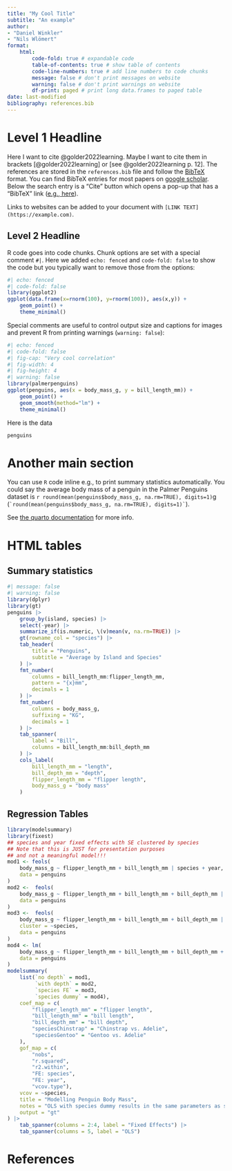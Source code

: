 ```yaml
---
title: "My Cool Title"
subtitle: "An example"
author:
- "Daniel Winkler"
- "Nils Wlömert"
format: 
    html:
        code-fold: true # expandable code
        table-of-contents: true # show table of contents
        code-line-numbers: true # add line numbers to code chunks
        message: false # don't print messages on website
        warning: false # don't print warnings on website
        df-print: paged # print long data.frames to paged table
date: last-modified
bibliography: references.bib
---
```


# Level 1 Headline

Here I want to cite @golder2022learning. Maybe I want to cite them in brackets [@golder2022learning] or [see @golder2022learning p. 12]. The references are stored in the `references.bib` file and follow the [BibTeX](https://de.wikipedia.org/wiki/BibTeX) format. You can find BibTeX entries for most papers on [google scholar](https://scholar.google.com/). Below the search entry is a "Cite" button which opens a pop-up that has a "BibTeX" link ([e.g., here](https://scholar.google.at/scholar?hl=en&as_sdt=0%2C33&q=van+heerde+golder&btnG=#d=gs_cit&t=1674381203374&u=%2Fscholar%3Fq%3Dinfo%3Aas4SEI1c7eAJ%3Ascholar.google.com%2F%26output%3Dcite%26scirp%3D0%26hl%3Den)). 

Links to websites can be added to your document with `[LINK TEXT](https://example.com)`.

## Level 2 Headline

R code goes into code chunks. Chunk options are set with a special comment `#| `. Here we added `echo: fenced` and `code-fold: false` to show the code but you typically want to remove those from the options:

```r
#| echo: fenced
#| code-fold: false 
library(ggplot2)
ggplot(data.frame(x=rnorm(100), y=rnorm(100)), aes(x,y)) +
    geom_point() +
    theme_minimal()
```

Special comments are useful to control output size and captions for images and prevent R from printing warnings (`warning: false`):

```r
#| echo: fenced
#| code-fold: false
#| fig-cap: "Very cool correlation"
#| fig-width: 4
#| fig-height: 4
#| warning: false 
library(palmerpenguins)
ggplot(penguins, aes(x = body_mass_g, y = bill_length_mm)) +
    geom_point() +
    geom_smooth(method="lm") +
    theme_minimal()
```

Here is the data

```r
penguins
```


# Another main section

You can use `R` code inline e.g., to print summary statistics automatically. You could say the average body mass of a penguin in the Palmer Penguins dataset is `r round(mean(penguins$body_mass_g, na.rm=TRUE), digits=1)`g (`` `round(mean(penguins$body_mass_g, na.rm=TRUE), digits=1)` ``).

See [the quarto documentation](https://quarto.org/docs/reference/formats/html.html) for more info.

# HTML tables

## Summary statistics

```r
#| message: false
#| warning: false
library(dplyr)
library(gt)
penguins |>
    group_by(island, species) |>
    select(-year) |>
    summarize_if(is.numeric, \(v)mean(v, na.rm=TRUE)) |>
    gt(rowname_col = "species") |>
    tab_header(
        title = "Penguins",
        subtitle = "Average by Island and Species"
    ) |>
    fmt_number(
        columns = bill_length_mm:flipper_length_mm,
        pattern = "{x}mm",
        decimals = 1
    ) |>
    fmt_number(
        columns = body_mass_g,
        suffixing = "KG",
        decimals = 1
    ) |>
    tab_spanner(
        label = "Bill",
        columns = bill_length_mm:bill_depth_mm
    ) |>
    cols_label(
        bill_length_mm = "length",
        bill_depth_mm = "depth",
        flipper_length_mm = "flipper length",
        body_mass_g = "body mass"
    )
```

## Regression Tables

```r
library(modelsummary)
library(fixest)
## species and year fixed effects with SE clustered by species
## Note that this is JUST for presentation purposes
## and not a meaningful model!!!
mod1 <- feols(
    body_mass_g ~ flipper_length_mm + bill_length_mm | species + year,
    data = penguins
)
mod2 <-  feols(
    body_mass_g ~ flipper_length_mm + bill_length_mm + bill_depth_mm | species + year,
    data = penguins
)
mod3 <-  feols(
    body_mass_g ~ flipper_length_mm + bill_length_mm + bill_depth_mm | species,
    cluster = ~species,
    data = penguins
)
mod4 <- lm(
    body_mass_g ~ flipper_length_mm + bill_length_mm + bill_depth_mm + species,
    data = penguins
)
modelsummary(
    list(`no depth` = mod1, 
         `with depth` = mod2,
         `species FE` = mod3,
         `species dummy` = mod4),
    coef_map = c(
        "flipper_length_mm" = "flipper length",
        "bill_length_mm" = "bill length",
        "bill_depth_mm" = "bill depth",
        "speciesChinstrap" = "Chinstrap vs. Adelie",
        "speciesGentoo" = "Gentoo vs. Adelie"
    ),
    gof_map = c(
        "nobs", 
        "r.squared", 
        "r2.within", 
        "FE: species", 
        "FE: year", 
        "vcov.type"),
    vcov = ~species,
    title = "Modelling Penguin Body Mass",
    notes = "OLS with species dummy results in the same parameters as species FE but is less efficient",
    output = "gt"
) |>
    tab_spanner(columns = 2:4, label = "Fixed Effects") |>
    tab_spanner(columns = 5, label = "OLS")
```


# References
